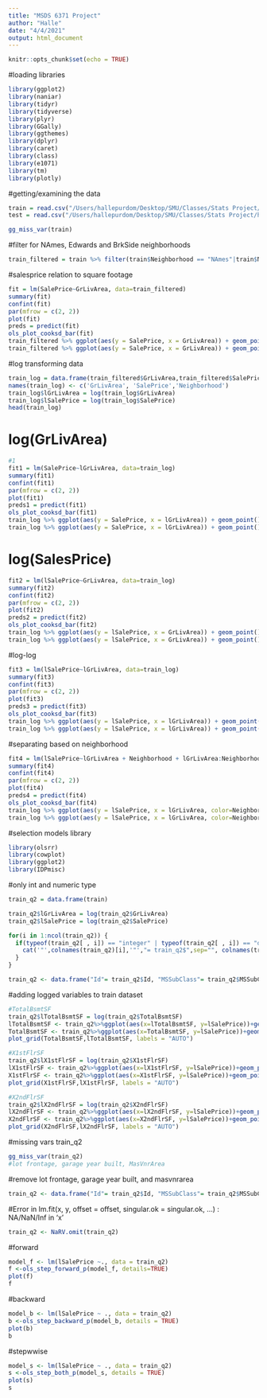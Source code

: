 ```yaml
---
title: "MSDS 6371 Project"
author: "Halle"
date: "4/4/2021"
output: html_document
---
```


```r
knitr::opts_chunk$set(echo = TRUE)
```
#loading libraries
```r
library(ggplot2)
library(naniar)
library(tidyr)
library(tidyverse)
library(plyr)
library(GGally)
library(ggthemes)
library(dplyr)
library(caret)
library(class)
library(e1071)
library(tm)
library(plotly)
```

#getting/examining the data
```r
train = read.csv("/Users/hallepurdom/Desktop/SMU/Classes/Stats Project/house-prices-advanced-regression-techniques/train.csv", header = TRUE)
test = read.csv("/Users/hallepurdom/Desktop/SMU/Classes/Stats Project/house-prices-advanced-regression-techniques/test.csv", header = TRUE)

gg_miss_var(train)
```

#filter for NAmes, Edwards and BrkSide neighborhoods
```r
train_filtered = train %>% filter(train$Neighborhood == "NAmes"|train$Neighborhood =="Edwards"|train$Neighborhood =="BrkSide")
```

#salesprice relation to square footage
```r
fit = lm(SalePrice~GrLivArea, data=train_filtered)
summary(fit)
confint(fit)
par(mfrow = c(2, 2))
plot(fit)
preds = predict(fit)
ols_plot_cooksd_bar(fit)
train_filtered %>% ggplot(aes(y = SalePrice, x = GrLivArea)) + geom_point() + geom_smooth(method = "lm")
train_filtered %>% ggplot(aes(y = SalePrice, x = GrLivArea)) + geom_point() + geom_line(data = train_filtered, aes( x = GrLivArea, y = preds))
```

#log transforming data
```r
train_log = data.frame(train_filtered$GrLivArea,train_filtered$SalePrice,train_filtered$Neighborhood)
names(train_log) <- c('GrLivArea', 'SalePrice','Neighborhood')
train_log$lGrLivArea = log(train_log$GrLivArea)
train_log$lSalePrice = log(train_log$SalePrice)
head(train_log)
```
# log(GrLivArea)
```r
#1
fit1 = lm(SalePrice~lGrLivArea, data=train_log)
summary(fit1)
confint(fit1)
par(mfrow = c(2, 2))
plot(fit1)
preds1 = predict(fit1)
ols_plot_cooksd_bar(fit1)
train_log %>% ggplot(aes(y = SalePrice, x = lGrLivArea)) + geom_point() + geom_smooth(method = "lm")
train_log %>% ggplot(aes(y = SalePrice, x = lGrLivArea)) + geom_point() + geom_line(data = train_log, aes( x = lGrLivArea, y = preds1))
```

# log(SalesPrice)
```r
fit2 = lm(lSalePrice~GrLivArea, data=train_log)
summary(fit2)
confint(fit2)
par(mfrow = c(2, 2))
plot(fit2)
preds2 = predict(fit2)
ols_plot_cooksd_bar(fit2)
train_log %>% ggplot(aes(y = lSalePrice, x = GrLivArea)) + geom_point() + geom_smooth(method = "lm")
train_log %>% ggplot(aes(y = lSalePrice, x = GrLivArea)) + geom_point() + geom_line(data = train_log, aes( x = GrLivArea, y = preds2))
```

#log-log 
```r
fit3 = lm(lSalePrice~lGrLivArea, data=train_log)
summary(fit3)
confint(fit3)
par(mfrow = c(2, 2))
plot(fit3)
preds3 = predict(fit3)
ols_plot_cooksd_bar(fit3)
train_log %>% ggplot(aes(y = lSalePrice, x = lGrLivArea)) + geom_point() + geom_smooth(method = "lm")
train_log %>% ggplot(aes(y = lSalePrice, x = lGrLivArea)) + geom_point() + geom_line(data = train_log, aes( x = lGrLivArea, y = preds3))
```
#separating based on neighborhood
```r
fit4 = lm(lSalePrice~lGrLivArea + Neighborhood + lGrLivArea:Neighborhood, data=train_log)
summary(fit4)
confint(fit4)
par(mfrow = c(2, 2))
plot(fit4)
preds4 = predict(fit4)
ols_plot_cooksd_bar(fit4)
train_log %>% ggplot(aes(y = lSalePrice, x = lGrLivArea, color=Neighborhood)) + geom_point() + geom_smooth(method = "lm")
train_log %>% ggplot(aes(y = lSalePrice, x = lGrLivArea, color=Neighborhood)) + geom_point() + geom_line(data = train_log, aes(group=Neighborhood, x = lGrLivArea, y = preds4))
```


#selection models library
```r
library(olsrr)
library(cowplot)
library(ggplot2)
library(IDPmisc)
```

#only int and numeric type
```r
train_q2 = data.frame(train)

train_q2$lGrLivArea = log(train_q2$GrLivArea)
train_q2$lSalePrice = log(train_q2$SalePrice)

for(i in 1:ncol(train_q2)) {      
  if(typeof(train_q2[ , i]) == "integer" | typeof(train_q2[ , i]) == "double"){
    cat('"',colnames(train_q2)[i],'"',"= train_q2$",sep="", colnames(train_q2)[i], ", ")
  }
}

train_q2 <- data.frame("Id"= train_q2$Id, "MSSubClass"= train_q2$MSSubClass, "LotFrontage"= train_q2$LotFrontage, "LotArea"= train_q2$LotArea, "OverallQual"= train_q2$OverallQual, "OverallCond"= train_q2$OverallCond, "YearBuilt"= train_q2$YearBuilt, "YearRemodAdd"= train_q2$YearRemodAdd, "MasVnrArea"= train_q2$MasVnrArea, "BsmtFinSF1"= train_q2$BsmtFinSF1, "BsmtFinSF2"= train_q2$BsmtFinSF2, "BsmtUnfSF"= train_q2$BsmtUnfSF, "TotalBsmtSF"= train_q2$TotalBsmtSF, "X1stFlrSF"= train_q2$X1stFlrSF, "X2ndFlrSF"= train_q2$X2ndFlrSF, "LowQualFinSF"= train_q2$LowQualFinSF, "BsmtFullBath"= train_q2$BsmtFullBath, "BsmtHalfBath"= train_q2$BsmtHalfBath, "FullBath"= train_q2$FullBath, "HalfBath"= train_q2$HalfBath, "BedroomAbvGr"= train_q2$BedroomAbvGr, "KitchenAbvGr"= train_q2$KitchenAbvGr, "TotRmsAbvGrd"= train_q2$TotRmsAbvGrd, "Fireplaces"= train_q2$Fireplaces, "GarageYrBlt"= train_q2$GarageYrBlt, "GarageCars"= train_q2$GarageCars, "GarageArea"= train_q2$GarageArea, "WoodDeckSF"= train_q2$WoodDeckSF, "OpenPorchSF"= train_q2$OpenPorchSF, "EnclosedPorch"= train_q2$EnclosedPorch, "X3SsnPorch"= train_q2$X3SsnPorch, "ScreenPorch"= train_q2$ScreenPorch, "PoolArea"= train_q2$PoolArea, "MiscVal"= train_q2$MiscVal, "MoSold"= train_q2$MoSold, "YrSold"= train_q2$YrSold, "lGrLivArea"= train_q2$lGrLivArea, "lSalePrice"= train_q2$lSalePrice) #removed sale price and grlivarea
```

#adding logged variables to train dataset
```r

#TotalBsmtSF 
train_q2$lTotalBsmtSF = log(train_q2$TotalBsmtSF)
lTotalBsmtSF <- train_q2%>%ggplot(aes(x=lTotalBsmtSF, y=lSalePrice))+geom_point()+geom_smooth(method="lm")
TotalBsmtSF <- train_q2%>%ggplot(aes(x=TotalBsmtSF, y=lSalePrice))+geom_point()+geom_smooth(method="lm")
plot_grid(TotalBsmtSF,lTotalBsmtSF, labels = "AUTO")

#X1stFlrSF 
train_q2$lX1stFlrSF = log(train_q2$X1stFlrSF)
lX1stFlrSF <- train_q2%>%ggplot(aes(x=lX1stFlrSF, y=lSalePrice))+geom_point()+geom_smooth(method="lm")
X1stFlrSF <- train_q2%>%ggplot(aes(x=X1stFlrSF, y=lSalePrice))+geom_point()+geom_smooth(method="lm")
plot_grid(X1stFlrSF,lX1stFlrSF, labels = "AUTO")

#X2ndFlrSF
train_q2$lX2ndFlrSF = log(train_q2$X2ndFlrSF)
lX2ndFlrSF <- train_q2%>%ggplot(aes(x=lX2ndFlrSF, y=lSalePrice))+geom_point()+geom_smooth(method="lm")
X2ndFlrSF <- train_q2%>%ggplot(aes(x=X2ndFlrSF, y=lSalePrice))+geom_point()+geom_smooth(method="lm")
plot_grid(X2ndFlrSF,lX2ndFlrSF, labels = "AUTO")
```

#missing vars train_q2
```r
gg_miss_var(train_q2)
#lot frontage, garage year built, MasVnrArea
```

#remove lot frontage, garage year built, and masvnrarea
```r

train_q2 <- data.frame("Id"= train_q2$Id, "MSSubClass"= train_q2$MSSubClass, "LotArea"= train_q2$LotArea, "OverallQual"= train_q2$OverallQual, "OverallCond"= train_q2$OverallCond, "YearBuilt"= train_q2$YearBuilt, "YearRemodAdd"= train_q2$YearRemodAdd, "BsmtFinSF1"= train_q2$BsmtFinSF1, "BsmtFinSF2"= train_q2$BsmtFinSF2, "BsmtUnfSF"= train_q2$BsmtUnfSF, "TotalBsmtSF"= train_q2$TotalBsmtSF, "X1stFlrSF"= train_q2$X1stFlrSF, "X2ndFlrSF"= train_q2$X2ndFlrSF, "LowQualFinSF"= train_q2$LowQualFinSF, "BsmtFullBath"= train_q2$BsmtFullBath, "BsmtHalfBath"= train_q2$BsmtHalfBath, "FullBath"= train_q2$FullBath, "HalfBath"= train_q2$HalfBath, "BedroomAbvGr"= train_q2$BedroomAbvGr, "KitchenAbvGr"= train_q2$KitchenAbvGr, "TotRmsAbvGrd"= train_q2$TotRmsAbvGrd, "Fireplaces"= train_q2$Fireplaces, "GarageCars"= train_q2$GarageCars, "GarageArea"= train_q2$GarageArea, "WoodDeckSF"= train_q2$WoodDeckSF, "OpenPorchSF"= train_q2$OpenPorchSF, "EnclosedPorch"= train_q2$EnclosedPorch, "X3SsnPorch"= train_q2$X3SsnPorch, "ScreenPorch"= train_q2$ScreenPorch, "PoolArea"= train_q2$PoolArea, "MiscVal"= train_q2$MiscVal, "MoSold"= train_q2$MoSold, "YrSold"= train_q2$YrSold, "lGrLivArea"= train_q2$lGrLivArea, "lSalePrice"= train_q2$lSalePrice, "lX2ndFlrSF"= train_q2$lX2ndFlrSF, "lTotalBsmtSF"= train_q2$lTotalBsmtSF, "lX1stFlrSF"= train_q2$lX1stFlrSF)
```


#Error in lm.fit(x, y, offset = offset, singular.ok = singular.ok, ...) : NA/NaN/Inf in 'x'
```r
train_q2 <- NaRV.omit(train_q2)
```

#forward
```r
model_f <- lm(lSalePrice ~., data = train_q2)
f <-ols_step_forward_p(model_f, details=TRUE)
plot(f)
f
```

#backward
```r
model_b <- lm(lSalePrice ~ ., data = train_q2)
b <-ols_step_backward_p(model_b, details = TRUE)
plot(b)
b
```


#stepwwise
```r
model_s <- lm(lSalePrice ~ ., data = train_q2)
s <-ols_step_both_p(model_s, details = TRUE)
plot(s)
s
```




